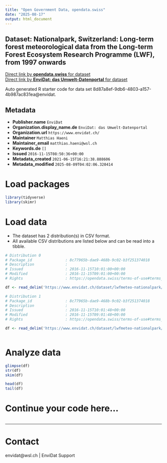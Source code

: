 ```yaml
---
title: "Open Government Data, opendata.swiss"
date: "2025-08-17"
output: html_document
---
```


## Dataset: Nationalpark, Switzerland: Long-term forest meteorological data from the Long-term Forest Ecosystem Research Programme (LWF), from 1997 onwards



[Direct link by **opendata.swiss** for dataset](https://opendata.swiss/de/dataset/nationalpark-switzerland-long-term-forest-meteorological-data-from-the-long-term-forest-ecosyst)<br>
[Direct link by **EnviDat: das Umwelt-Datenportal** for dataset](https://www.envidat.ch/#/metadata/lwfmeteo-nationalpark)

Auto generated R starter code for data set 8d87a8ef-9db6-4803-a157-4b987ac831ea@envidat.

## Metadata

- **Publisher.name** `EnviDat`
- **Organization.display_name.de** `EnviDat: das Umwelt-Datenportal`
- **Organization.url** `https://www.envidat.ch/`
- **Maintainer** `Matthias Haeni`
- **Maintainer_email** `matthias.haeni@wsl.ch`
- **Keywords.de** `[]`
- **Issued** `2016-11-15T08:50:36+00:00`
- **Metadata_created** `2021-06-15T16:21:38.888606`
- **Metadata_modified** `2025-08-09T04:02:06.320414`


# Load packages

```r

library(tidyverse)
library(skimr)

```

# Load data

-   The dataset has 2 distribution(s) in CSV format.
-   All available CSV distributions are listed below and can be read into a tibble.

```r

# Distribution 0
# Package_id               : 8c77965b-dae9-468b-9c02-b3f251374018
# Description              : 
# Issued                   : 2016-11-15T10:01:00+00:00
# Modified                 : 2016-11-15T09:01:00+00:00
# Rights                   : https://opendata.swiss/terms-of-use#terms_by

df <- read_delim('https://www.envidat.ch/dataset/lwfmeteo-nationalpark/resource/db066e17-9fbb-4925-b084-9be1ada86b42')

# Distribution 1
# Package_id               : 8c77965b-dae9-468b-9c02-b3f251374018
# Description              : 
# Issued                   : 2016-11-15T10:01:48+00:00
# Modified                 : 2016-11-15T09:01:48+00:00
# Rights                   : https://opendata.swiss/terms-of-use#terms_by

df <- read_delim('https://www.envidat.ch/dataset/lwfmeteo-nationalpark/resource/fae88674-0ef3-4ca0-b65e-4f07a56954ea')



```

# Analyze data

```r

glimpse(df)
str(df)
skim(df)

head(df)
tail(df)

```

# Continue your code here...

```r

```

------------------------------------------------------------------------

# Contact

envidat@wsl.ch | EnviDat Support
